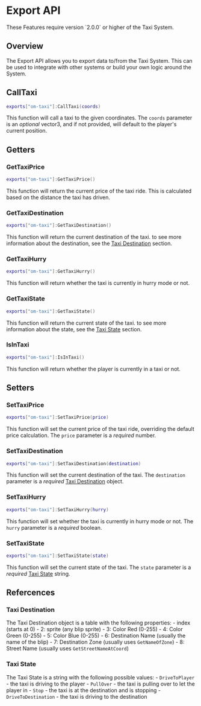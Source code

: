 # Export API


<Callout type="warning">
    These Features require version `2.0.0` or higher of the Taxi System.
</Callout>


## Overview

The Export API allows you to export data to/from the Taxi System. This can be used to integrate with other systems or build your own logic around the System.

## CallTaxi

```lua
exports["om-taxi"]:CallTaxi(coords)
```

This function will call a taxi to the given coordinates. The `coords` parameter is an *optional* vector3, and if not provided, will default to the player's current position.

## Getters

### GetTaxiPrice

```lua
exports["om-taxi"]:GetTaxiPrice()
```

This function will return the current price of the taxi ride. This is calculated based on the distance the taxi has driven.

### GetTaxiDestination

```lua
exports["om-taxi"]:GetTaxiDestination()
```

This function will return the current destination of the taxi. to see more information about the destination, see the [Taxi Destination](#taxi-destination) section.

### GetTaxiHurry

```lua
exports["om-taxi"]:GetTaxiHurry()
```

This function will return whether the taxi is currently in hurry mode or not.

### GetTaxiState

```lua
exports["om-taxi"]:GetTaxiState()
```

This function will return the current state of the taxi. to see more information about the state, see the [Taxi State](#taxi-state) section.

### IsInTaxi

```lua
exports["om-taxi"]:IsInTaxi()
```

This function will return whether the player is currently in a taxi or not.

## Setters

### SetTaxiPrice

```lua
exports["om-taxi"]:SetTaxiPrice(price)
```

This function will set the current price of the taxi ride, overriding the default price calculation. The `price` parameter is a *required* number.

### SetTaxiDestination

```lua
exports["om-taxi"]:SetTaxiDestination(destination)
```

This function will set the current destination of the taxi. The `destination` parameter is a *required* [Taxi Destination](#taxi-destination) object.

### SetTaxiHurry

```lua
exports["om-taxi"]:SetTaxiHurry(hurry)
```

This function will set whether the taxi is currently in hurry mode or not. The `hurry` parameter is a *required* boolean.

### SetTaxiState

```lua
exports["om-taxi"]:SetTaxiState(state)
```

This function will set the current state of the taxi. The `state` parameter is a *required* [Taxi State](#taxi-state) string.

## Refercences

### Taxi Destination

The Taxi Destination object is a table with the following properties:
    - index (starts at 0)
    - 2: sprite (any blip sprite)
    - 3: Color Red (0-255)
    - 4: Color Green (0-255)
    - 5: Color Blue (0-255)
    - 6: Destination Name (usually the name of the blip)
    - 7: Destination Zone (usually uses `GetNameOfZone`)
    - 8: Street Name (usually uses `GetStreetNameAtCoord`)

### Taxi State

The Taxi State is a string with the following possible values:
    - `DriveToPlayer` - the taxi is driving to the player
    - `PullOver` - the taxi is pulling over to let the player in
    - `Stop` - the taxi is at the destination and is stopping
    - `DriveToDestination` - the taxi is driving to the destination



